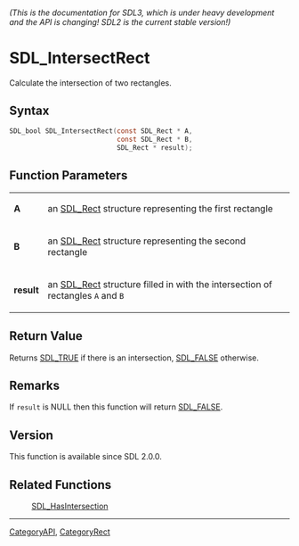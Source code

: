 ====== (This is the documentation for SDL3, which is under heavy development and the API is changing! SDL2 is the current stable version!) ======
= SDL_IntersectRect =

Calculate the intersection of two rectangles.

== Syntax ==

<syntaxhighlight lang='c'>
SDL_bool SDL_IntersectRect(const SDL_Rect * A,
                           const SDL_Rect * B,
                           SDL_Rect * result);
</syntaxhighlight>

== Function Parameters ==

{|
|'''A'''
|an [[SDL_Rect]] structure representing the first rectangle
|-
|'''B'''
|an [[SDL_Rect]] structure representing the second rectangle
|-
|'''result'''
|an [[SDL_Rect]] structure filled in with the intersection of rectangles <code>A</code> and <code>B</code>
|}

== Return Value ==

Returns [[SDL_TRUE]] if there is an intersection, [[SDL_FALSE]] otherwise.

== Remarks ==

If <code>result</code> is NULL then this function will return
[[SDL_FALSE]].

== Version ==

This function is available since SDL 2.0.0.

== Related Functions ==

:[[SDL_HasIntersection]]

----
[[CategoryAPI]], [[CategoryRect]]


